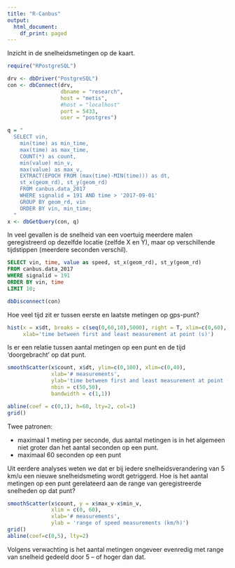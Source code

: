 ```yaml
---
title: "R-Canbus"
output:
  html_document:
    df_print: paged
---
```


Inzicht in de snelheidsmetingen op de kaart. 

```r
require("RPostgreSQL")

drv <- dbDriver("PostgreSQL")
con <- dbConnect(drv, 
                 dbname = "research",
                 host = "metis",
                 #host = "localhost"
                 port = 5433,
                 user = "postgres")

q = "
  SELECT vin, 
    min(time) as min_time, 
    max(time) as max_time, 
    COUNT(*) as count, 
    min(value) min_v, 
    max(value) as max_v, 
    EXTRACT(EPOCH FROM (max(time)-MIN(time))) as dt, 
    st_x(geom_rd), st_y(geom_rd) 
    FROM canbus.data_2017
    WHERE signalid = 191 AND time > '2017-09-01'
    GROUP BY geom_rd, vin
    ORDER BY vin, min_time;
  "
x <- dbGetQuery(con, q)
```

In veel gevallen is de snelheid van een voertuig meerdere malen geregistreerd op dezelfde locatie (zelfde X en Y), maar op verschillende tijdstippen (meerdere seconden verschil).

```sql
SELECT vin, time, value as speed, st_x(geom_rd), st_y(geom_rd)
FROM canbus.data_2017
WHERE signalid = 191
ORDER BY vin, time 
LIMIT 10;
```


```r
dbDisconnect(con)
```

Hoe veel tijd zit er tussen eerste en laatste metingen op gps-punt? 
```r
hist(x = x$dt, breaks = c(seq(0,60,10),5000), right = T, xlim=c(0,60), freq = F, las=1,
     xlab='time between first and least measurement at point (s)')
```

Is er een relatie tussen aantal metingen op een punt en de tijd 'doorgebracht' op dat punt.
```r
smoothScatter(x$count, x$dt, ylim=c(0,100), xlim=c(0,40),
              xlab='# measurements',
              ylab='time between first and least measurement at point (s)',
              nbin = c(50,50),
              bandwidth = c(1,1))

abline(coef = c(0,1), h=60, lty=2, col=1)
grid()
```

Twee patronen: 

* maximaal 1 meting per seconde, dus aantal metingen is in het algemeen niet groter dan het aantal seconden op een punt.
* maximaal 60 seconden op een punt

Uit eerdere analyses weten we dat er bij iedere snelheidsverandering van 5 km/u een nieuwe snelheidsmeting wordt getriggerd. Hoe is het aantal metingen op een punt gerelateerd aan de range van geregistreerde snelheden op dat punt?

```r
smoothScatter(x$count, y = x$max_v-x$min_v, 
              xlim = c(0, 60),
              xlab='# measurements', 
              ylab = 'range of speed measurements (km/h)')
grid()
abline(coef=c(0,5), lty=2)
```

Volgens verwachting is het aantal metingen ongeveer evenredig met range van snelheid gedeeld door 5 -- of hoger dan dat. 